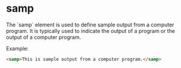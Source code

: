 
# samp
<Separator />
The `samp` element is used to define sample output from a computer program. It is typically used to indicate the output of a program or the output of a computer program.

Example:
```html
<samp>This is sample output from a computer program.</samp>
```